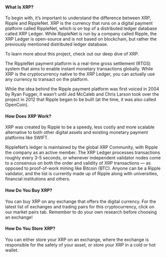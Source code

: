 #### What Is XRP?

To begin with, it’s important to understand the difference between XRP, Ripple and RippleNet. XRP is the currency that runs on a digital payment platform called RippleNet, which is on top of a distributed ledger database called XRP Ledger. While RippleNet is run by a company called Ripple, the XRP Ledger is open-source and is not based on blockchain, but rather the previously mentioned distributed ledger database.

To learn more about this project, check out our deep dive of XRP.

The RippleNet payment platform is a real-time gross settlement (RTGS) system that aims to enable instant monetary transactions globally. While XRP is the cryptocurrency native to the XRP Ledger, you can actually use any currency to transact on the platform.

While the idea behind the Ripple payment platform was first voiced in 2004 by Ryan Fugger, it wasn’t until Jed McCaleb and Chris Larson took over the project in 2012 that Ripple began to be built (at the time, it was also called OpenCoin).

#### How Does XRP Work?

XRP was created by Ripple to be a speedy, less costly and more scalable alternative to both other digital assets and existing monetary payment platforms like SWIFT.

RippleNet’s ledger is maintained by the global XRP Community, with Ripple the company as an active member. The XRP Ledger processes transactions roughly every 3-5 seconds, or whenever independent validator nodes come to a consensus on both the order and validity of XRP transactions — as opposed to proof-of-work mining like Bitcoin (BTC). Anyone can be a Ripple validator, and the list is currently made up of Ripple along with universities, financial institutions and others.

#### How Do You Buy XRP?

You can buy XRP on any exchange that offers the digital currency. For the latest list of exchanges and trading pairs for this cryptocurrency, click on our market pairs tab. Remember to do your own research before choosing an exchange!

#### How Do You Store XRP?

You can either store your XRP on an exchange, where the exchange is responsible for the safety of your asset, or store your XRP in a cold or hot wallet.

